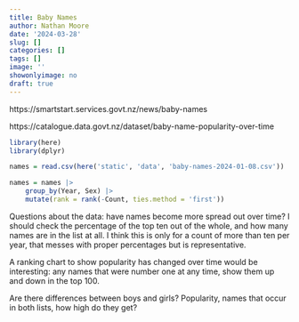 ```yaml
---
title: Baby Names
author: Nathan Moore
date: '2024-03-28'
slug: []
categories: []
tags: []
image: ''
showonlyimage: no
draft: true
---
```




https://smartstart.services.govt.nz/news/baby-names

https://catalogue.data.govt.nz/dataset/baby-name-popularity-over-time

```r
library(here)
library(dplyr)

names = read.csv(here('static', 'data', 'baby-names-2024-01-08.csv'))

names = names |> 
    group_by(Year, Sex) |> 
    mutate(rank = rank(-Count, ties.method = 'first'))
```

Questions about the data: have names become more spread out over time? I should check the percentage of the top ten out of the whole, and how many names are in the list at all. I think this is only for a count of more than ten per year, that messes with proper percentages but is representative. 

A ranking chart to show popularity has changed over time would be interesting: any names that were number one at any time, show them up and down in the top 100. 

Are there differences between boys and girls? Popularity, names that occur in both lists, how high do they get? 
